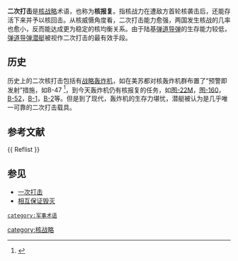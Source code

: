 {{about|一项核战略|解释癌症致病机理的学说|二次打击学说}}
{{军事}} 

'''二次打击'''是[[核战略|核战略]]术语，也称为'''核报复'''。指核战力在遭敌方首轮核袭击后，还能存活下来并予以核回击。从核威慑角度看，二次打击能力愈强，两国发生核战的几率也愈小，反而能达成更为稳定的核均衡关系。由于陆基[[洲际弹道飞弹|弹道导弹]]的生存能力较低，[[弹道导弹潜艇|弹道导弹潜艇]]被视作二次打击的最有效手段。

==历史==
历史上的二次核打击包括有[[战略轰炸机|战略轰炸机]]，如在美苏都对核轰炸机群布置了“预警即发射”措施，如B-47 <ref>{{Cite web |url=http://www.pbs.org/wgbh/nova/military/nuclear-false-alarms.html |title=存档副本 |accessdate=2014-04-25 |archive-date=2018-10-16 |archive-url=https://web.archive.org/web/20181016092721/http://www.pbs.org/wgbh/nova/military/nuclear-false-alarms.html |dead-url=no }}</ref>，到今天轰炸机仍有核报复的任务，如[[图-22M|图-22M]]，[[图-160|图-160]]，[[B-52|B-52]]，[[B-1枪骑兵战略轰炸机|B-1]]，[[B-2|B-2]]等。但是到了现代，轰炸机的生存力堪忧，潜艇被认为是几乎唯一可靠的二次打击载具。

==参考文献== 
{{ Reflist }}

==参见== 
*  [[一次打击|一次打击]]
*  [[相互保证毁灭|相互保证毁灭]]

 [[category:军事术语|category:军事术语]] 
[[category:核战略|category:核战略]]